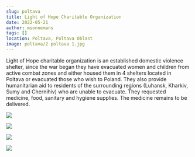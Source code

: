 ```yaml
---
slug: poltava
title: Light of Hope Charitable Organization
date: 2022-05-21
author: msonnemans
tags: []
location: Poltava, Poltava Oblast
image: poltava/2 poltava 1.jpg
---
```

Light of Hope charitable organization is an established domestic violence shelter, since the war began they have evacuated women and children from active combat zones and either housed them in 4 shelters located in Poltava or evacuated those who wish to Poland.  They also provide humanitarian aid to residents of the surrounding regions (Luhansk, Kharkiv, Sumy and Chernihiv) who are unable to evacuate.  They requested medicine, food, sanitary and hygiene supplies.  The medicine remains to be delivered.

![](/images/poltava/2%20poltava%202.jpg)

![](/images/poltava/2%20poltava%203.jpg)

![](/images/poltava/2%20poltava%205.jpg)

![](/images/poltava/2%20poltava%204.jpg)